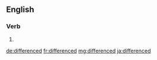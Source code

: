 ==English==

===Verb===
{{head|en|verb form}}

# {{en-past of|difference}}

[[de:differenced]]
[[fr:differenced]]
[[mg:differenced]]
[[ja:differenced]]